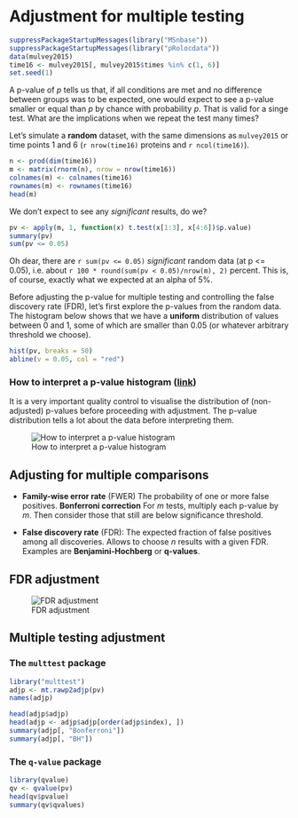 # Adjustment for multiple testing

```r
suppressPackageStartupMessages(library("MSnbase"))
suppressPackageStartupMessages(library("pRolocdata"))
data(mulvey2015)
time16 <- mulvey2015[, mulvey2015$times %in% c(1, 6)]
set.seed(1)
```

A p-value of *p* tells us that, if all conditions are met and no
difference between groups was to be expected, one would expect to see
a p-value smaller or equal than *p* by chance with probability
*p*. That is valid for a singe test. What are the implications when we
repeat the test many times?

Let's simulate a **random** dataset, with the same dimensions as
`mulvey2015` or time points 1 and 6 (`r nrow(time16)` proteins and 
`r ncol(time16)`). 

```r
n <- prod(dim(time16))
m <- matrix(rnorm(n), nrow = nrow(time16))
colnames(m) <- colnames(time16)
rownames(m) <- rownames(time16)
head(m)
```

We don't expect to see any *significant* results, do we?

```r
pv <- apply(m, 1, function(x) t.test(x[1:3], x[4:6])$p.value)
summary(pv)
sum(pv <= 0.05)
```

Oh dear, there are `r sum(pv <= 0.05)` *significant* random data (at p
<= 0.05), i.e. about `r 100 * round(sum(pv < 0.05)/nrow(m), 2)`
percent. This is, of course, exactly what we expected at an alpha of
5%.

Before adjusting the p-value for multiple testing and controlling the
false discovery rate (FDR), let's first explore the p-values from the
random data. The histogram below shows that we have a **uniform**
distribution of values between 0 and 1, some of which are smaller than
0.05 (or whatever arbitrary threshold we choose).

```r
hist(pv, breaks = 50)
abline(v = 0.05, col = "red")
```

### How to interpret a p-value histogram ([link](http://varianceexplained.org/statistics/interpreting-pvalue-histogram/))

It is a very important quality control to visualise the distribution
of (non-adjusted) p-values before proceeding with adjustment. The
p-value distribution tells a lot about the data before interpreting
them.

![How to interpret a p-value histogram](../img/plot_melted-1.png)

## Adjusting for multiple comparisons

* **Family-wise error rate** (FWER) The probability of one or more
    false positives. **Bonferroni correction** For *m* tests, multiply
    each p-value by *m*. Then consider those that still are below
    significance threshold.

* **False discovery rate** (FDR): The expected fraction of false
  positives among all discoveries. Allows to choose *n* results with a
  given FDR. Examples are **Benjamini-Hochberg** or **q-values**.

## FDR adjustment

![FDR adjustment](../img/adjhist.png)

## Multiple testing adjustment

### The `multtest` package

```r
library("multtest")
adjp <- mt.rawp2adjp(pv)
names(adjp)
```

```r
head(adjp$adjp)
head(adjp <- adjp$adjp[order(adjp$index), ])
summary(adjp[, "Bonferroni"])
summary(adjp[, "BH"])
```

### The `q-value` package

```r
library(qvalue)
qv <- qvalue(pv)
head(qv$pvalue)
summary(qv$qvalues)
```
